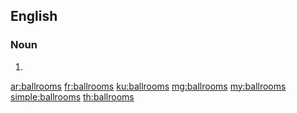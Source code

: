 ==English==

===Noun===
{{head|en|plural}}

# {{plural of|ballroom|lang=en|nocat=1}}

[[ar:ballrooms]]
[[fr:ballrooms]]
[[ku:ballrooms]]
[[mg:ballrooms]]
[[my:ballrooms]]
[[simple:ballrooms]]
[[th:ballrooms]]